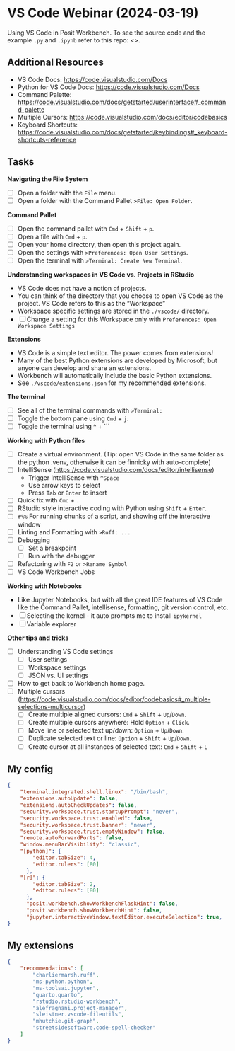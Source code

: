 # VS Code Webinar (2024-03-19)

Using VS Code in Posit Workbench. To see the source code and the example `.py` and `.ipynb` refer to this repo: <>.

## Additional Resources

- VS Code Docs: <https://code.visualstudio.com/Docs>
- Python for VS Code Docs: <https://code.visualstudio.com/Docs>
- Command Palette: <https://code.visualstudio.com/docs/getstarted/userinterface#_command-palette>
- Multiple Cursors: <https://code.visualstudio.com/docs/editor/codebasics>
- Keyboard Shortcuts: <https://code.visualstudio.com/docs/getstarted/keybindings#_keyboard-shortcuts-reference>

## Tasks

**Navigating the File System**

- [ ] Open a folder with the `File` menu.
- [ ] Open a folder with the Command Pallet `>File: Open Folder`.

**Command Pallet**

- [ ] Open the command pallet with `Cmd` + `Shift` + `p`.
- [ ] Open a file with `Cmd` + `p`.
- [ ] Open your home directory, then open this project again.
- [ ] Open the settings with `>Preferences: Open User Settings`.
- [ ] Open the terminal with `>Terminal: Create New Terminal`.

**Understanding workspaces in VS Code vs. Projects in RStudio**

- VS Code does not have a notion of projects.
- You can think of the directory that you choose to open VS Code as the project. VS Code refers to this as the "Workspace"
- Workspace specific settings are stored in the `./vscode/` directory.
- [ ] Change a setting for this Workspace only with `Preferences: Open Workspace Settings`

**Extensions**

- VS Code is a simple text editor. The power comes from extensions!
- Many of the best Python extensions are developed by Microsoft, but anyone can develop and share an extensions.
- Workbench will automatically include the basic Python extensions.
- See `./vscode/extensions.json` for my recommended extensions.

**The terminal**

- [ ] See all of the terminal commands with `>Terminal:`
- [ ] Toggle the bottom pane using `Cmd` + `j`.
- [ ] Toggle the terminal using ^ + `\``

**Working with Python files**

- [ ] Create a virtual environment. (Tip: open VS Code in the same folder as the python .venv, otherwise it can be finnicky with auto-complete)
- [ ] IntelliSense (<https://code.visualstudio.com/docs/editor/intellisense>)
    - Trigger IntelliSense with `^Space`
    - Use arrow keys to select
    - Press `Tab` or `Enter` to insert
- [ ] Quick fix with `Cmd` + `.`
- [ ] RStudio style interactive coding with Python using `Shift` + `Enter`.
- [ ] `#%%` For running chunks of a script, and showing off the interactive window
- [ ] Linting and Formatting with `>Ruff: ...`
- [ ] Debugging
    - [ ] Set a breakpoint
    - [ ] Run with the debugger
- [ ] Refactoring with `F2` or `>Rename Symbol`
- [ ] VS Code Workbench Jobs

**Working with Notebooks**

- Like Jupyter Notebooks, but with all the great IDE features of VS Code like the Command Pallet, intellisense, formatting, git version control, etc.
- [ ] Selecting the kernel - it auto prompts me to install `ipykernel`
- [ ] Variable explorer

**Other tips and tricks**

- [ ] Understanding VS Code settings
    - [ ] User settings
    - [ ] Workspace settings
    - [ ] JSON vs. UI settings
- [ ] How to get back to Workbench home page.
- [ ] Multiple cursors (<https://code.visualstudio.com/docs/editor/codebasics#_multiple-selections-multicursor>)
    - [ ] Create multiple aligned cursors: `Cmd` + `Shift` + `Up`/`Down`.
    - [ ] Create multiple cursors anywhere: Hold `Option` + `Click`.
    - [ ] Move line or selected text up/down: `Option` + `Up`/`Down`.
    - [ ] Duplicate selected text or line: `Option` + `Shift` + `Up`/`Down`.
    - [ ] Create cursor at all instances of selected text: `Cmd` + `Shift` + `L`

## My config

```json
{
    "terminal.integrated.shell.linux": "/bin/bash",
    "extensions.autoUpdate": false,
    "extensions.autoCheckUpdates": false,
    "security.workspace.trust.startupPrompt": "never",
    "security.workspace.trust.enabled": false,
    "security.workspace.trust.banner": "never",
    "security.workspace.trust.emptyWindow": false,
    "remote.autoForwardPorts": false,
    "window.menuBarVisibility": "classic",
    "[python]": {
        "editor.tabSize": 4,
        "editor.rulers": [80]
      },
    "[r]": {
        "editor.tabSize": 2,
        "editor.rulers": [80]
      },
      "posit.workbench.showWorkbenchFlaskHint": false,
      "posit.workbench.showWorkbenchHint": false,
      "jupyter.interactiveWindow.textEditor.executeSelection": true,
}
```

## My extensions

```json
{
    "recommendations": [
        "charliermarsh.ruff",
        "ms-python.python",
        "ms-toolsai.jupyter",
        "quarto.quarto",
        "rstudio.rstudio-workbench",
        "alefragnani.project-manager",
        "sleistner.vscode-fileutils",
        "mhutchie.git-graph",
        "streetsidesoftware.code-spell-checker"
    ]
}
```

